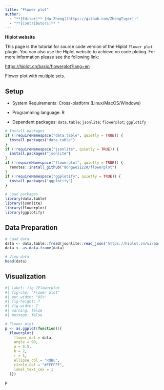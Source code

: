 ```yaml
---
title: "Flower plot"
author:
  - "**[Editor]** [Hu Zheng](https://github.com/ZhengTiger);"
  - "**[Contributors]** "
---
```


::: callout-note
**Hiplot website**

This page is the tutorial for source code version of the Hiplot `Flower plot` plugin. You can also use the Hiplot website to achieve no code ploting. For more information please see the following link:

<https://hiplot.cn/basic/flowerplot?lang=en>
:::

Flower plot with multiple sets.

## Setup

-   System Requirements: Cross-platform (Linux/MacOS/Windows)

-   Programming language: R

-   Dependent packages: `data.table`; `jsonlite`; `flowerplot`; `ggplotify`

```r
# Install packages
if (!requireNamespace("data.table", quietly = TRUE)) {
  install.packages("data.table")
}
if (!requireNamespace("jsonlite", quietly = TRUE)) {
  install.packages("jsonlite")
}
if (!requireNamespace("flowerplot", quietly = TRUE)) {
  remotes::install_github("dongwei1220/flowerplot")
}
if (!requireNamespace("ggplotify", quietly = TRUE)) {
  install.packages("ggplotify")
}

# Load packages
library(data.table)
library(jsonlite)
library(flowerplot)
library(ggplotify)
```

## Data Preparation

```r
# Load data
data <- data.table::fread(jsonlite::read_json("https://hiplot.cn/ui/basic/flowerplot/data.json")$exampleData$textarea[[1]])
data <- as.data.frame(data)

# View data
head(data)
```

## Visualization

```r
#| label: fig-1Flowerplot
#| fig-cap: "Flower plot"
#| out.width: "95%"
#| fig-height: 7
#| fig-width: 7
#| warning: false
#| message: false

# Flower plot
p <- as.ggplot(function(){
  flowerplot(
    flower_dat = data,
    angle = 90,
    a = 0.5,
    b = 2,
    r = 1,
    ellipse_col = "RdBu",
    circle_col = "#FFFFFF",
    label_text_cex = 1
  )})

p
```
